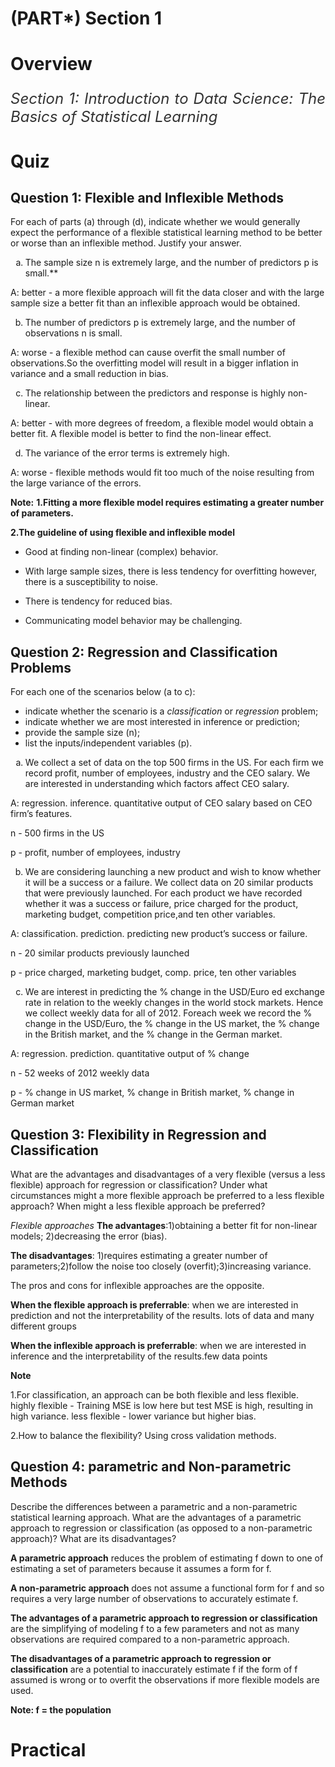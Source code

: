 # (PART\*) Section 1 {.unnumbered}

# Overview {.unnumbered}

::: {style="color: #333; font-size: 24px; font-style: italic; text-align: justify;"}
Section 1: Introduction to Data Science: The Basics of Statistical Learning
:::

# Quiz 

## Question 1: Flexible and Inflexible Methods

For each of parts (a) through (d), indicate whether we would generally expect the performance of a flexible statistical learning method to be better or worse than an inflexible method. Justify your answer.

(a) The sample size n is extremely large, and the number of predictors p is small.**

A: better - a more flexible approach will fit the data closer and with the large sample size a better fit than an inflexible approach would be obtained.

(b) The number of predictors p is extremely large, and the number of observations n is small. 

A: worse - a flexible method can cause overfit the small number of observations.So the overfitting model will result in a bigger inflation in variance and a small reduction in bias.

(c) The relationship between the predictors and response is highly non-linear.

A: better - with more degrees of freedom, a flexible model would obtain a better fit. A flexible model is better to find the non-linear effect. 

(d) The variance of the error terms is extremely high.

A: worse - flexible methods would fit too much of the noise resulting from the large variance of the errors. 

**Note:** 
**1.Fitting a more flexible model requires estimating a greater number of parameters.**

**2.The guideline of using flexible and inflexible model**

- Good at finding non-linear (complex) behavior.

- With large sample sizes, there is less tendency for overfitting however, there is a susceptibility to noise.

- There is tendency for reduced bias.

- Communicating model behavior may be challenging.

## Question 2: Regression and Classification Problems

For each one of the scenarios below (a to c): 

- indicate whether the scenario is a *classification* or *regression* problem;  
- indicate whether we are most interested in inference or prediction;   
- provide the sample size (n);  
- list the inputs/independent variables (p).  


(a) We collect a set of data on the top 500 firms in the US. For each firm we record profit, number of employees, industry and the CEO salary. We are interested in understanding which factors affect CEO salary.  

A: regression. inference. quantitative output of CEO salary based on CEO firm's features.

n - 500 firms in the US

p - profit, number of employees, industry

(b) We are considering launching a new product and wish to know whether it will be a success or a failure. We collect data on 20 similar products that were previously launched. For each product we have recorded whether it was a success or failure, price charged for the product, marketing budget, competition price,and ten other variables.  

A: classification. prediction. predicting new product's success or failure.

n - 20 similar products previously launched

p - price charged, marketing budget, comp. price, ten other variables


(c) We are interest in predicting the % change in the USD/Euro ed exchange rate in relation to the weekly changes in the world stock markets. Hence we collect weekly data for all of 2012. Foreach week we record the % change in the USD/Euro, the % change in the US market, the % change in the British market, and the % change in the German market.  

A: regression. prediction. quantitative output of % change

n - 52 weeks of 2012 weekly data

p - % change in US market, % change in British market, % change in German market


## Question 3: Flexibility in Regression and Classification

What are the advantages and disadvantages of a very flexible (versus a less flexible) approach for regression or classification? Under what circumstances might a more flexible approach be preferred to a less flexible approach? When might a less flexible approach be preferred?

*Flexible approaches*
**The advantages**:1)obtaining a better fit for non-linear models; 2)decreasing the error (bias).

**The disadvantages**: 1)requires estimating a greater number of parameters;2)follow the noise too closely (overfit);3)increasing variance.

The pros and cons for inflexible approaches are the opposite. 

**When the flexible approach is preferrable**: when we are interested in prediction and not the interpretability of the results. lots of data and many different groups

**When the inflexible approach is preferrable**: when we are interested in inference and the interpretability of the results.few data points

**Note**

1.For classification, an approach can be both flexible and less flexible. 
highly flexible - Training MSE is low here but test MSE is high, resulting in high variance. 
less flexible - lower variance but higher bias. 

2.How to balance the flexibility? 
Using cross validation methods.


## Question 4: parametric and Non-parametric Methods

Describe the differences between a parametric and a non-parametric statistical learning approach. What are the advantages of a parametric approach to regression or classification (as opposed to a non-parametric approach)? What are its disadvantages?

**A parametric approach** reduces the problem of estimating f down to one of estimating a set of parameters because it assumes a form for f.

**A non-parametric approach** does not assume a functional form for f and so requires a very large number of observations to accurately estimate f.

**The advantages of a parametric approach to regression or classification** are the simplifying of modeling f to a few parameters and not as many observations are required compared to a non-parametric approach.

**The disadvantages of a parametric approach to regression or classification** are a potential to inaccurately estimate f if the form of f assumed is wrong or to overfit the observations if more flexible models are used.

**Note: f = the population**

# Practical 